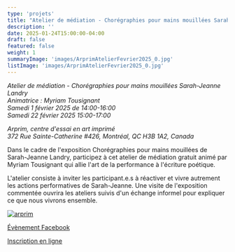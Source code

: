 ```yaml
---
type: 'projets'
title: "Atelier de médiation - Chorégraphies pour mains mouillées Sarah-Jeanne Landry"
description: ''
date: 2025-01-24T15:00:00-04:00
draft: false
featured: false
weight: 1
summaryImage: 'images/ArprimAtelierFevrier2025_0.jpg'
listImage: 'images/ArprimAtelierFevrier2025_0.jpg'
---
```


<ImageGrid 
  match="images/ArprimAtelier*" 
  sortOrder="asc" 
  rowHeight={200} 
  margins={10} 
  thumbnailResizeOptions="600x600 q100 Lanczos" 
  showExif={false} 
  previewType="blur" 
  embedPreview={true} 
  thumbnailHoverEffect="none" 
/>
 
_Atelier de médiation - Chorégraphies pour mains mouillées Sarah-Jeanne Landry  
Animatrice : Myriam Tousignant  
Samedi 1 février 2025 de 14:00-16:00  
Samedi 22 février 2025 15:00-17:00_

_Arprim, centre d'essai en art imprimé  
372 Rue Sainte-Catherine #426, Montréal, QC H3B 1A2, Canada_

Dans le cadre de l'exposition Chorégraphies pour mains mouillées de Sarah-Jeanne Landry, participez à cet atelier de médiation gratuit animé par Myriam Tousignant qui allie l'art de la performance à l'écriture poétique.

L'atelier consiste à inviter les participant.e.s à réactiver et vivre autrement les actions performatives de Sarah-Jeanne.
Une visite de l'exposition commentée ouvrira les ateliers suivis d'un échange informel pour expliquer ce que nous vivrons ensemble.  

<div>
  <a href="https://arprim.org">
    <img src="images/logo_signature_arprim.jpg" alt="arprim" style={{maxWidth: "200px"}} />
  </a>
</div>

[Évènement Facebook](https://www.facebook.com/events/1131597488665600)

[Inscription en ligne](https://www.zeffy.com/ticketing/atelier-de-mediation-exposition)
